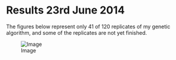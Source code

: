 Results 23rd June 2014
========================================================

The figures below represent only 41 of 120 replicates of my genetic algorithm, and some of the replicates are not yet finished.

![Image](https://github.com/edwardchalstrey1/fragmented_genome_with_snps/blob/master/arabidopsis_datasets/10K_dataset4/umbrella_plot_%5B%22fits%22%5D.png?raw=true)
